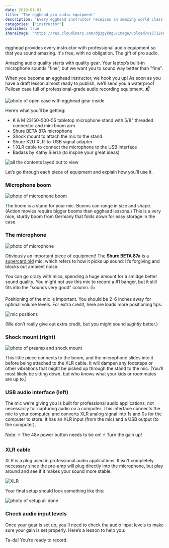 ```yaml
---
date: 2019-01-01
title: 'The egghead pro audio equipment'
description: 'Every egghead instructor receives an amazing world class pro audio recording setup before they publish their first lesson.'
categories: ['instructor']
published: true
shareImage: 'https://res.cloudinary.com/dg3gyk0gu/image/upload/v1571260698/og-image-assets/share_image_screencasting.png'
---
```


egghead provides every instructor with professional audio equipment so that you sound amazing. It's free, with no obligation. The gift of pro audio.

Amazing audio quality starts with quality gear. Your laptop’s built-in microphone sounds "fine", but we want you to sound way better than "fine".

When you become an egghead instructor, we hook you up! As soon as you have a draft lesson almost ready to publish, we’ll send you a waterproof Pelican case full of professional-grade audio recording equipment. 📬

![photo of open case with egghead gear inside](./images/audio-setup/open-case.jpg)

Here’s what you’ll be getting:

- K & M 23150-500-55 tabletop microphone stand with 5/8" threaded connector and mini boom arm
- Shure BETA 87A microphone
- Shock mount to attach the mic to the stand
- Shure X2U XLR-to-USB signal adapter
- 1 XLR cable to connect the microphone to the USB interface
- Badass by Kathy Sierra (to inspire your great ideas)

![all the contents layed out to view](./images/audio-setup/all-contents.jpg)

Let’s go through each piece of equipment and explain how you’ll use it.

### Microphone boom

![photo of microphone boom](./images/audio-setup/stand.jpg)

The boom is a stand for your mic. Booms can range in size and shape. (Action movies require bigger booms than egghead lessons.) This is a very nice, sturdy boom from Germany that folds down for easy storage in the case.

### The microphone

![photo of microphone](./images/audio-setup/mic.jpg)

Obviously an important piece of equipment! The **Shure BETA 87a** is a [supercardioid](http://blog.shure.com/multi-pattern-microphones-what-where-and-how/) mic, which refers to how it picks up sound: It’s forgiving and blocks out ambient noise.

You can go crazy with mics, spending a huge amount for a smidge better sound quality. You might not use this mic to record a #1 banger, but it still fits into the "sounds very good" column. 👍

Positioning of the mic is important. You should be 2–6 inches away for optimal volume levels. For extra credit, here are loads more positioning tips:

![mic positions](https://camo.githubusercontent.com/f4db11f477bd853b761ef449123534ae62dec1ac/68747470733a2f2f64337676366c703535716a6171632e636c6f756466726f6e742e6e65742f6974656d732f33743267323430423265323233473163316333752f53637265656e25323053686f74253230323031362d30392d30382532306174253230312e33372e3232253230504d2e706e67)

(We don’t really give out extra credit, but you might sound _slightly_ better.)

### Shock mount (right)

![photo of preamp and shock mount](./images/audio-setup/pre-amp-and-shock.jpg)

This little piece connects to the boom, and the microphone slides into it before being attached to the XLR cable. It will dampen any footsteps or other vibrations that might be picked up through the stand to the mic. (You’ll most likely be sitting down, but who knows what your kids or roommates are up to.)

### USB audio interface (left)

The mic we’re giving you is built for professional audio applications, not necessarily for capturing audio on a computer. This interface connects the mic to your computer, and converts XLR analog signal into 1s and 0s for the computer to store. It has an XLR input (from the mic) and a USB output (to the computer).

Note:
⚡️ The 48v power button needs to be on!
⚡️ Turn the gain up!

### XLR cable

XLR is a plug used in professional audio applications. It isn't completely necessary since the pre-amp will plug directly into the microphone, but play around and see if it makes your sound more stable.

![XLR](https://camo.githubusercontent.com/77d44222dc0a0650ef799c95e716ee9d1aa44592/68747470733a2f2f73332e616d617a6f6e6177732e636f6d2f662e636c2e6c792f6974656d732f326933393371314a30483059314f3139325931452f496d616765253230323031362d30342d31392532306174253230312e33382e3539253230504d2e6a70673f763d3066656435333337)

Your final setup should look something like this:

![photo of setup all done](./images/audio-setup/full-set-up.jpg)

### Check audio input levels

Once your gear is set up, you'll need to check the audio input levels to make sure your gain is set properly. Here’s a lesson to help you:

<ResponsiveEmbed src="https://egghead.io/lessons/tools-prepare-to-record-screen-resolution-and-mic-check/embed" />

Ta-da! You’re ready to record.